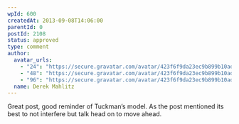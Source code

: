 ```yaml
---
wpId: 600
createdAt: 2013-09-08T14:06:00
parentId: 0
postId: 2108
status: approved
type: comment
author:
  avatar_urls:
    - "24": "https://secure.gravatar.com/avatar/423f6f9da23ec9b899b10ad976edaf94?s=24&d=mm&r=g"
    - "48": "https://secure.gravatar.com/avatar/423f6f9da23ec9b899b10ad976edaf94?s=48&d=mm&r=g"
    - "96": "https://secure.gravatar.com/avatar/423f6f9da23ec9b899b10ad976edaf94?s=96&d=mm&r=g"
  name: Derek Mahlitz
---
```


Great post, good reminder of Tuckman’s model. As the post mentioned its best to not interfere but talk head on to move ahead.